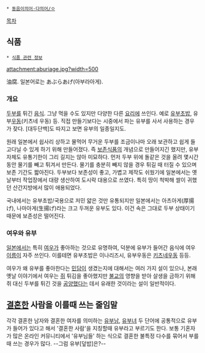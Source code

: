  * [[동음이의어·다의어/ㅇ]]

[[목차]]
== 식품 ==
 * [[식품 관련 정보]]

attachment:aburiage.jpg?width=500

油腐. 일본어로는 あぶらあげ(아부라아게).

=== 개요 ===
[[두부]]를 튀긴 [[음식]]. 그냥 먹을 수도 있지만 다양한 다른 [[요리]]에 쓰인다. 예로 [[유부초밥]], 유부[[우동]](키츠네 우동) 등. 직접 만들기보다는 시중에서 파는 유부를 사서 사용하는 경우가 잦다. [대두단백]도 따지고 보면 유부의 일종일지도.

원래 일본에서 쉽사리 상하고 물먹어 무거운 두부를 조금이나마 오래 보관하고 쉽게 들고다닐 수 있게 하기 위해 만들어졌다. 즉 [[보존식품]]의 개념으로 만들어지긴 했지만, 유부 자체도 유통기한이 그리 길지는 않아 미묘하다. 
먼저 두부 위에 돌같은 것을 올려 몇시간 동안 물기를 빼고 튀겨서 만든다. 물기를 충분히 빼지 않을 경우 튀길 때 터질 수 있으며 보존 기간도 짧아진다. 두부보다 보존성이 좋고, 가볍고 제작도 쉬웠기에 일본에서는 옛날부터 작업장에서 대량 생산하여 도시락 대용으로 쓰였다. 특히 땅이 척박해 쌀이 귀했던 산간지방에서 많이 애용되었다.

국내에서는 유부초밥/국용으로 저민 얇은 것만 유통되지만 일본에서는 아츠아게(厚揚げ), 나마아게(生揚げ)라는 크고 두꺼운 유부도 있다. 이건 속은 그대로 두부 상태이기 때문에 보존성은 떨어진다.  

=== 여우와 유부 ===
[[일본]]에서는 특히 [[여우]]가 좋아하는 것으로 유명하여, 덕분에 유부가 들어간 음식에 여우 [[이름]]이 자주 쓰인다. 이를테면 유부초밥은 이나리즈시, 유부우동은 [[키츠네]]우동 등등.

여우가 왜 유부를 좋아한다는 [[민담]]이 생겼는지에 대해서는 여러 가지 설이 있으나, 본래 옛날 이야기에서 여우는 [[쥐]] 튀김을 좋아했지만 [[불교]]의 영향을 받아 살생을 금하기 위해 쥐 대신 두부를 튀긴 것을 [[공양]]했다는 데서 유래한 것이라는 설이 일반적이다.

== [[결혼]]한 사람을 이를때 쓰는 줄임말 ==
각각 결혼한 남자와 결혼한 여자를 의미하는 [[유부남]], [[유부녀]] 두 단어에 공통적으로 유부가 들어가 있다고 해서 '결혼한 사람'을 지칭할때 유부라고 부르기도 한다. 보통 기혼자가 많은 온라인 커뮤니티에서 '유부님들' 하는 식으로 결혼한 불특정 다수를 묶어서 부를때 쓰는 경우가 많다. --그럼 유부[덮밥]은?--
